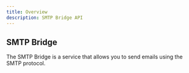 ```yaml
---
title: Overview
description: SMTP Bridge API
---
```


## SMTP Bridge

The SMTP Bridge is a service that allows you to send emails using the SMTP protocol.
